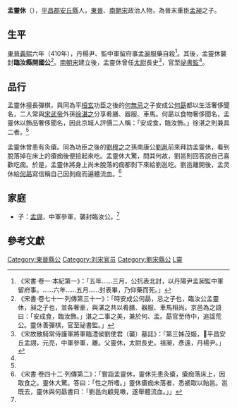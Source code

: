 '''孟靈休'''（{{bd|？||5世紀||catIdx=M}}），[[平昌郡|平昌郡]][[安丘縣|安丘縣]]人，[[東晉|東晉]]、[[南朝宋|南朝宋]]政治人物，為晉末重臣[[孟昶_(东晋)|孟昶]]之子。

==生平==
[[東晉|東晉]][[义熙_(东晋)|義熙]]六年（410年），丹楊尹、監中軍留府事[[孟昶_(东晋)|孟昶]]服藥自殺<ref>《宋書·卷一·本紀第一》：「五年……三月，公抗表北討，以丹陽尹孟昶監中軍留府事。……六年……五月……封表畢，乃仰藥而死。」</ref>。其後，孟靈休襲封'''臨汝縣開國公'''<ref name=s71>《宋書·卷七十一·列傳第三十一》：「時安成公何勗，忌之子也，臨汝公孟靈休，昶之子也，並各奢豪，與湛之共以肴膳、器服、車馬相尚。京邑為之語曰：「安成食，臨汝飾。」湛之二事之美，兼於何、孟。勗官至侍中，追諡荒公。靈休善彈棋，官至祕書監。」</ref>。[[南朝宋|南朝宋]]建立後，孟靈休曾任[[太尉|太尉]]長史<ref name=lmj>《宋故散騎常侍護軍將軍臨澧侯劉使君（襲）墓誌》：「第三姊茂姬，𡣪平昌安丘孟詡，元亮，中軍參軍，離。父靈休，太尉長史。祖昶，彥遠，丹楊尹。」</ref>，官至[[祕書監|祕書監]]<ref name=s71/>。

==品行==
孟靈休擅長彈棋，與同為平[[桓玄|桓玄]]功臣之後的[[何無忌|何無忌]]之子安成公[[何勗|何勗]]都以生活奢侈聞名，二人常與[[宋武帝|宋武帝]]外孫[[徐湛之|徐湛之]]分享肴膳、器服、車馬。何勗以食物奢侈聞名，孟靈休以飾品奢侈聞名，因此京城人評價二人稱：「安成食，臨汝飾。」徐湛之則兼具二者。<ref name=s71/>

孟靈休曾患有灸瘡。同為功臣之後的[[劉穆之|劉穆之]]之孫南康公[[刘邕_(刘宋)|劉邕]]前來拜訪孟靈休，看到脫落掉在床上的瘡痂後便撿起來吃。孟靈休大驚，問其何故，劉邕則回答說自己喜歡吃痂。於是，孟靈休將身上尚未脫落的痂都剝下來給劉邕吃。劉邕離開後，孟灵休給[[何勗|何勗]]寫信稱自己因剝痂而遍體流血。<ref>《宋書·卷四十二·列傳第二》：「嘗詣孟靈休，靈休先患灸瘡，瘡痂落床上，因取食之。靈休大驚。答曰：「性之所嗜。」靈休瘡痂未落者，悉褫取以飴邕。邕既去，靈休與何勗書曰：「劉邕向顧見噉，遂舉體流血。」」</ref>

==家庭==
*子：[[孟詡|孟詡]]，中軍參軍，襲封臨汝公。<ref name=lmj/>

==參考文獻==
{{reflist|}}
{{DEFAULTSORT:Meng孟}}
[[Category:東晉縣公|Category:東晉縣公]]
[[Category:刘宋官员|Category:刘宋官员]]
[[Category:劉宋縣公|Category:劉宋縣公]]
[[Category:孟姓|L靈]]